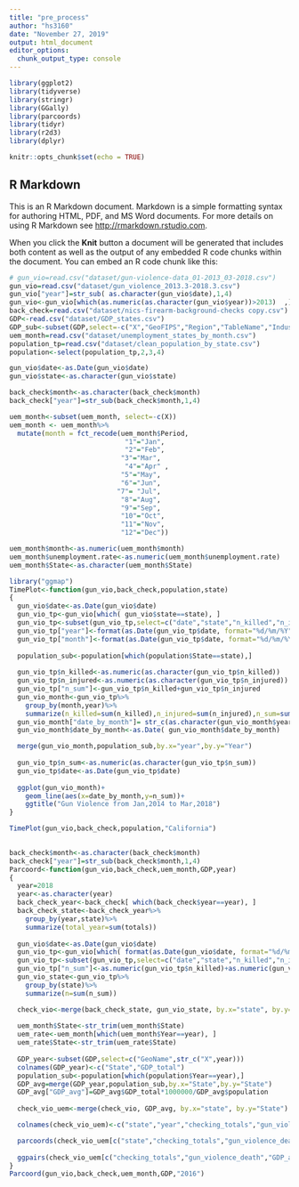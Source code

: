 ```yaml
---
title: "pre_process"
author: "hs3160"
date: "November 27, 2019"
output: html_document
editor_options: 
  chunk_output_type: console
---
```

```r
library(ggplot2)
library(tidyverse)
library(stringr)
library(GGally)
library(parcoords)
library(tidyr)
library(r2d3)
library(dplyr)
```

```r
knitr::opts_chunk$set(echo = TRUE)
```

## R Markdown

This is an R Markdown document. Markdown is a simple formatting syntax for authoring HTML, PDF, and MS Word documents. For more details on using R Markdown see <http://rmarkdown.rstudio.com>.

When you click the **Knit** button a document will be generated that includes both content as well as the output of any embedded R code chunks within the document. You can embed an R code chunk like this:
```r
# gun_vio=read.csv("dataset/gun-violence-data_01-2013_03-2018.csv")
gun_vio=read.csv("dataset/gun_violence_2013.3-2018.3.csv")
gun_vio["year"]=str_sub( as.character(gun_vio$date),1,4)
gun_vio<-gun_vio[which(as.numeric(as.character(gun_vio$year))>2013)  ,]
back_check=read.csv("dataset/nics-firearm-background-checks copy.csv")
GDP<-read.csv("dataset/GDP_states.csv")
GDP_sub<-subset(GDP,select=-c("X","GeoFIPS","Region","TableName","IndustryId","IndustryClassification"))
uem_month=read.csv("dataset/unemployment_states_by_month.csv")
population_tp=read.csv("dataset/clean_population_by_state.csv")
population<-select(population_tp,2,3,4)

gun_vio$date<-as.Date(gun_vio$date)
gun_vio$state<-as.character(gun_vio$state)

back_check$month<-as.character(back_check$month)
back_check["year"]=str_sub(back_check$month,1,4)
```


```r
uem_month<-subset(uem_month, select=-c(X))
uem_month <- uem_month%>%
  mutate(month = fct_recode(uem_month$Period,
                             "1"="Jan",
                             "2"="Feb",
                            "3"="Mar",
                             "4"="Apr" ,
                            "5"="May",
                            "6"="Jun",
                           "7"= "Jul",
                            "8"="Aug",
                            "9"="Sep",
                            "10"="Oct",
                            "11"="Nov",
                            "12"="Dec"))

uem_month$month<-as.numeric(uem_month$month)
uem_month$unemployment.rate<-as.numeric(uem_month$unemployment.rate)
uem_month$State<-as.character(uem_month$State)
```


<!-- ```{r} -->
<!-- uemploymentRate<-function(uem_month,year,state) -->
<!-- { -->
<!--   uem_year<-uem_month[ which(uem_month$Year==year -->
<!-- & uem_month$State==state), ] -->
<!--   uem_year$month <-as.numeric(uem_year$month) -->
<!--   uem_year <-uem_year[order(uem_year$month),] -->
<!--   g1=ggplot(uem_year,aes(x=month,y=unemployment.rate))+ -->
<!--     geom_line() -->
<!--   return(g1) -->
<!-- } -->
<!-- uemploymentRate(uem_month,"2013","California") -->
<!-- ``` -->


<!-- ```{r} -->
<!-- gun_vio$date<-as.Date(gun_vio$date) -->
<!-- gun_vio$state<-as.character(gun_vio$state) -->
<!-- gunViolence<-function(gun_vio,year,state) -->
<!-- { -->
<!--   gun_vio_state<-gun_vio[ which( format(as.Date(gun_vio$date, format="%d/%m/%Y"),"%Y")==year -->
<!-- & gun_vio$state==state), ] -->
<!--   gun_vio_state$month<-format(as.Date(gun_vio_state$date, format="%d/%m/%Y"),"%m") -->

<!--   gun_vio_state$n_killed<-as.numeric(gun_vio_state$n_killed) -->
<!--   gun_vio_state$n_injured<-as.numeric(gun_vio_state$n_injured) -->
<!--   month_tmp<-subset(gun_vio_state,select=c(month, n_killed,n_injured)) -->

<!--   total_n_killed<-month_tmp%>% -->
<!--     group_by(month_tmp$month)%>% -->
<!--     summarize(total_n_killed=sum(n_killed)) -->
<!--   total_n_injured<-month_tmp%>% -->
<!--     group_by(month_tmp$month)%>% -->
<!--     summarize(total_n_injured=sum(n_injured)) -->
<!--   total<-total_n_killed -->
<!--   total$total_n_injured<-total_n_injured$total_n_injured -->
<!--   colnames(total)<-c("month","total_n_killed","total_n_injured") -->
<!--   total$month<-as.numeric(total$month) -->
<!--   total<-as.data.frame(total) -->
<!--   g1<-ggplot()+ -->
<!--     geom_line(data=total,aes(x=month, y=total_n_killed),color="blue")+ -->
<!--     geom_line(data=total,aes(x=month, y=total_n_injured),color="red") -->
<!--   return(g1) -->
<!-- } -->

<!-- gunViolence(gun_vio,"2013","California") -->

<!-- ``` -->


<!-- ```{r} -->
<!-- back_check$month<-as.character(back_check$month) -->
<!-- back_check["year"]=str_sub(back_check$month,1,4) -->
<!-- Cleveland<-function(gun_vio,back_check,unem_rate,GDP,year) -->
<!-- { -->
<!--   # year=2018 -->
<!--   year<-as.character(year) -->
<!--   back_check_year<-back_check[ which(back_check$year==year), ] -->
<!--   back_check_state<-back_check_year%>% -->
<!--     group_by(year,state)%>% -->
<!--     summarize(total_year=sum(totals)) -->
<!--   gun_vio$date<-as.Date(gun_vio$date) -->
<!--   gun_vio_tp<-gun_vio[which( format(as.Date(gun_vio$date, format="%d/%m/%Y"),"%Y")==year), ] -->
<!--   gun_vio_tp<-subset(gun_vio_tp,select=c("date","state","n_killed","n_injured")) -->
<!--   gun_vio_tp["n_sum"]<-as.numeric(gun_vio_tp$n_killed)+as.numeric(gun_vio_tp$n_injured) -->
<!--   gun_vio_state<-gun_vio_tp%>% -->
<!--     group_by(state)%>% -->
<!--     summarize(n=sum(n_sum)) -->
<!--   check_vio<-merge(back_check_state, gun_vio_state, by.x="state", by.y="state") -->

<!--   check_vio$total_year<-scale(check_vio$total_year) -->
<!--   check_vio$n<-scale(check_vio$n) -->

<!--   check_vio_gather=check_vio%>%  -->
<!--   gather( "total_year",   "n",-state,-year) -->

<!--   check_vio_gather$total_year<-as.character(check_vio_gather$total_year) -->
<!--   check_vio_gather$n<-as.numeric(check_vio_gather$n) -->

<!--   ggplot(check_vio_gather, aes(x = n, -->
<!--                                y = fct_reorder2(state, total_year == "total_year", n, .desc = FALSE), -->
<!--                                color = total_year)) + -->
<!--     geom_point() + -->
<!--     ylab("") + -->
<!--     ggtitle("# of fatalities per million traffic miles") -->
<!-- } -->

<!-- Cleveland(gun_vio,back_check,unem_rate,GDP,2016) -->
<!-- ``` -->

```r
library("ggmap")
TimePlot<-function(gun_vio,back_check,population,state)
{
  gun_vio$date<-as.Date(gun_vio$date)
  gun_vio_tp<-gun_vio[which( gun_vio$state==state), ]
  gun_vio_tp<-subset(gun_vio_tp,select=c("date","state","n_killed","n_injured"))
  gun_vio_tp["year"]<-format(as.Date(gun_vio_tp$date, format="%d/%m/%Y"),"%Y")
  gun_vio_tp["month"]<-format(as.Date(gun_vio_tp$date, format="%d/%m/%Y"),"%m")
  
  population_sub<-population[which(population$State==state),]
  
  gun_vio_tp$n_killed<-as.numeric(as.character(gun_vio_tp$n_killed))
  gun_vio_tp$n_injured<-as.numeric(as.character(gun_vio_tp$n_injured))
  gun_vio_tp["n_sum"]<-gun_vio_tp$n_killed+gun_vio_tp$n_injured
  gun_vio_month<-gun_vio_tp%>%
    group_by(month,year)%>%
    summarize(n_killed=sum(n_killed),n_injured=sum(n_injured),n_sum=sum(n_sum))
  gun_vio_month["date_by_month"]= str_c(as.character(gun_vio_month$year),"-",as.character(gun_vio_month$month),"-1")
  gun_vio_month$date_by_month<-as.Date( gun_vio_month$date_by_month)

  merge(gun_vio_month,population_sub,by.x="year",by.y="Year")
  
  gun_vio_tp$n_sum<-as.numeric(as.character(gun_vio_tp$n_sum))
  gun_vio_tp$date<-as.Date(gun_vio_tp$date)
  
  ggplot(gun_vio_month)+
    geom_line(aes(x=date_by_month,y=n_sum))+
    ggtitle("Gun Violence from Jan,2014 to Mar,2018")
}

TimePlot(gun_vio,back_check,population,"California")
  
```


```r
back_check$month<-as.character(back_check$month)
back_check["year"]=str_sub(back_check$month,1,4)
Parcoord<-function(gun_vio,back_check,uem_month,GDP,year)
{
  year=2018
  year<-as.character(year)
  back_check_year<-back_check[ which(back_check$year==year), ]
  back_check_state<-back_check_year%>%
    group_by(year,state)%>%
    summarize(total_year=sum(totals))
  
  gun_vio$date<-as.Date(gun_vio$date)
  gun_vio_tp<-gun_vio[which( format(as.Date(gun_vio$date, format="%d/%m/%Y"),"%Y")==year), ]
  gun_vio_tp<-subset(gun_vio_tp,select=c("date","state","n_killed","n_injured"))
  gun_vio_tp["n_sum"]<-as.numeric(gun_vio_tp$n_killed)+as.numeric(gun_vio_tp$n_injured)
  gun_vio_state<-gun_vio_tp%>%
    group_by(state)%>%
    summarize(n=sum(n_sum))

  check_vio<-merge(back_check_state, gun_vio_state, by.x="state", by.y="state")
  
  uem_month$State<-str_trim(uem_month$State)
  uem_rate<-uem_month[which(uem_month$Year==year), ]
  uem_rate$State<-str_trim(uem_rate$State)
  
  GDP_year<-subset(GDP,select=c("GeoName",str_c("X",year)))
  colnames(GDP_year)<-c("State","GDP_total")
  population_sub<-population[which(population$Year==year),]
  GDP_avg=merge(GDP_year,population_sub,by.x="State",by.y="State")
  GDP_avg["GDP_avg"]=GDP_avg$GDP_total*1000000/GDP_avg$population
    
  check_vio_uem<-merge(check_vio, GDP_avg, by.x="state", by.y="State")

  colnames(check_vio_uem)<-c("state","year","checking_totals","gun_violence_death","GDP_total","Year", "population",  "GDP_avg")

  parcoords(check_vio_uem[c("state","checking_totals","gun_violence_death","GDP_avg")],rownames = FALSE,reorder = TRUE, brushMode="1D",alpha = .3, color = list(colorScale = "scaleOrdinal",colorBy = "state", colorScheme = "schemeCategory10"), withD3 = TRUE)
  
  ggpairs(check_vio_uem[c("checking_totals","gun_violence_death","GDP_avg")])
}
Parcoord(gun_vio,back_check,uem_month,GDP,"2016")
```


